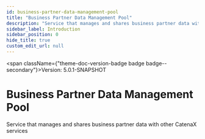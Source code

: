 ```yaml
---
id: business-partner-data-management-pool
title: "Business Partner Data Management Pool"
description: "Service that manages and shares business partner data with other CatenaX services"
sidebar_label: Introduction
sidebar_position: 0
hide_title: true
custom_edit_url: null
---
```



<span className={"theme-doc-version-badge badge badge--secondary"}>Version: 5.0.1-SNAPSHOT</span>

# Business Partner Data Management Pool



Service that manages and shares business partner data with other CatenaX services


      